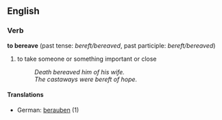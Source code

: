 ==English==
===Verb===
'''to bereave''' (past tense: ''bereft/bereaved'', past participle: ''bereft/bereaved'')
# to take someone or something important or close
#:''Death bereaved him of his wife.''
#:''The castaways were bereft of hope.''
====Translations====
*German: [[berauben]] (1)

{{rfc}}